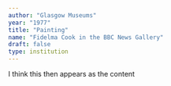 ```yaml
---
author: "Glasgow Museums"
year: "1977"
title: "Painting"
name: "Fidelma Cook in the BBC News Gallery"
draft: false
type: institution
---
```

I think this then appears as the content
